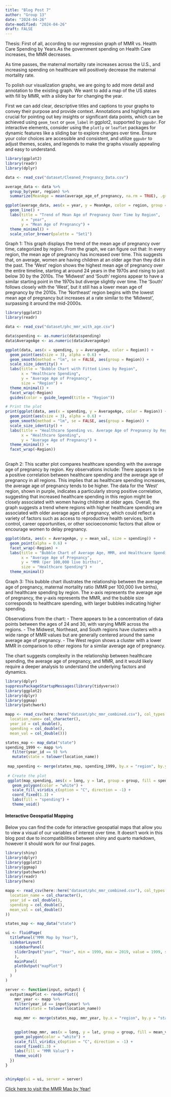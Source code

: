 ```yaml
---
title: "Blog Post 7"
author: "Group 13"
date: "2024-04-26"
date-modified: "2024-04-26"
draft: FALSE
---
```


Thesis: First of all, according to our regression graph of MMR vs.
Health Care Spending by Years.As the government spending on Health Care
increases, the MMR decreases.

As time passes, the maternal mortality rate increases across the U.S.,
and increasing spending on healthcare will positively decrease the
maternal mortality rate.

To polish our visualization graphs, we are going to add more detail and
annotation to the existing graph. We want to add a map of the US states
with fill by MMR, with a slidey bar for changing the year.

First we can add clear, descriptive titles and captions to your graphs
to convey their purpose and provide context. Annotations and highlights
are crucial for pointing out key insights or significant data points,
which can be achieved using `geom_text` or `geom_label` in ggplot2,
supported by `ggpubr`. For interactive elements, consider using the
`plotly` or `leaflet` packages for dynamic features like a sliding bar
to explore changes over time. Ensure your color choices are accessible
and consistent, and utilize `ggpubr` to adjust themes, scales, and
legends to make the graphs visually appealing and easy to understand.

```r
library(ggplot2)
library(readr)
library(dplyr)

data <- read_csv("dataset/Cleaned_Pregnancy_Data.csv")

average_data <- data %>%
  group_by(year, region) %>%
  summarize(MeanAge = mean(average_age_of_pregnancy, na.rm = TRUE), .groups = 'drop')

ggplot(average_data, aes(x = year, y = MeanAge, color = region, group = region)) +
  geom_line() +
  labs(title = "Trend of Mean Age of Pregnancy Over Time by Region",
       x = "year",
       y = "Mean Age of Pregnancy") +
  theme_minimal() +
  scale_color_brewer(palette = "Set1")
```

Graph 1: This graph displays the trend of the mean age of pregnancy over
time, categorized by region. From the graph, we can figure out that: In
every region, the mean age of pregnancy has increased over time. This
suggests that, on average, women are having children at an older age
than they did in the past. The 'West' region shows the highest mean age
of pregnancy over the entire timeline, starting at around 24 years in
the 1970s and rising to just below 30 by the 2010s. The 'Midwest' and
'South' regions appear to have a similar starting point in the 1970s but
diverge slightly over time. The 'South' follows closely with the 'West',
but it still has a lower mean age of pregnancy by the 2010s. The
'Northeast' region begins with the lowest mean age of pregnancy but
increases at a rate similar to the 'Midwest', surpassing it around the
mid-2000s.

```r
library(ggplot2)
library(readr)

data <- read_csv("dataset/phc_mmr_with_age.csv")

data$spending <- as.numeric(data$spending)
data$AverageAge <- as.numeric(data$AverageAge)

ggplot(data, aes(x = spending, y = AverageAge, color = Region)) +
  geom_point(aes(size = 3), alpha = 0.6) +  
  geom_smooth(method = "lm", se = FALSE, aes(group = Region)) +  
  scale_size_identity() +  
  labs(title = "Bubble Chart with Fitted Lines by Region",
       x = "Healthcare Spending",
       y = "Average Age of Pregnancy",
       size = "Region") +
  theme_minimal() +
  facet_wrap(~Region)
  guides(color = guide_legend(title = "Region"))

# Print the plot
print(ggplot(data, aes(x = spending, y = AverageAge, color = Region)) +
  geom_point(aes(size = 3), alpha = 0.6) +  
  geom_smooth(method = "lm", se = FALSE, aes(group = Region)) +  
  scale_size_identity() +  
  labs(title = "Healthcare Spending vs. Average Age of Pregnancy by Region",
       x = "Healthcare Spending",
       y = "Average Age of Pregnancy") +
  theme_minimal() +
  facet_wrap(~Region)) 
  
```

Graph 2: This scatter plot compares healthcare spending with the average
age of pregnancy by region. Key observations include: There appears to
be a positive correlation between healthcare spending and the average
age of pregnancy in all regions. This implies that as healthcare
spending increases, the average age of pregnancy tends to be higher. The
data for the 'West' region, shown in purple, indicates a particularly
strong positive correlation, suggesting that increased healthcare
spending in this region might be closely associated with women having
children at older ages. Overall, the graph suggests a trend where
regions with higher healthcare spending are associated with older
average ages of pregnancy, which could reflect a variety of factors such
as access to reproductive health services, birth control, career
opportunities, or other socioeconomic factors that allow or encourage
women to delay pregnancy.

```r
ggplot(data, aes(x = AverageAge, y = mean_val, size = spending)) +
  geom_point(alpha = 0.6) +
  facet_wrap(~Region) +
  labs(title = "Bubble Chart of Average Age, MMR, and Healthcare Spending",
       x = "Average Age of Pregnancy",
       y = "MMR (per 100,000 live births)",
       size = "Healthcare Spending") +
  theme_minimal()
```

Graph 3: This bubble chart illustrates the relationship between the
average age of pregnancy, maternal mortality ratio (MMR per 100,000 live
births), and healthcare spending by region. The x-axis represents the
average age of pregnancy, the y-axis represents the MMR, and the bubble
size corresponds to healthcare spending, with larger bubbles indicating
higher spending.

Observations from the chart: - There appears to be a concentration of
data points between the ages of 24 and 30, with varying MMR across the
regions. - The Midwest, Northeast, and South regions have clusters with
a wide range of MMR values but are generally centered around the same
average age of pregnancy. - The West region shows a cluster with a lower
MMR in comparison to other regions for a similar average age of
pregnancy.

The chart suggests complexity in the relationship between healthcare
spending, the average age of pregnancy, and MMR, and it would likely
require a deeper analysis to understand the underlying factors and
dynamics.


``` r
library(dplyr)
suppressPackageStartupMessages(library(tidyverse))
library(ggplot2)
library(dplyr)
library(ggmap)
library(patchwork)

mapp <- read_csv(here::here("dataset/phc_mmr_combined.csv"), col_types = cols(
  location_name= col_character(),
  year_id = col_double(),
  spending = col_double(),
  mean_val = col_double())) 

states_map <- map_data("state")
spending_1999 <- mapp %>% 
   filter(year_id == 9) %>% 
   mutate(state = tolower(location_name)) 
 
 map_spending <- merge(states_map, spending_1999, by.x = "region", by.y = "state", all.x = TRUE)
 
 # Create the plot
 ggplot(map_spending, aes(x = long, y = lat, group = group, fill = spending)) +
   geom_polygon(color = "white") +
   scale_fill_viridis_c(option = "C", direction = -1) +
   coord_fixed(1.3) +  
   labs(fill = "spending") +
   theme_void() 
```
 
#### Interactive Geospatial Mapping

Below you can find the code for interactive geospatial maps that allow you to view a visual of our variables of interest over time. It doesn't work in this blog post due to incompatibilities between shiny and quarto markdown, however it should work for our final pages. 
 
```r

library(shiny)
library(dplyr)
library(ggplot2)
library(ggmap)
library(patchwork)
library(readr)
library(here)

mapp <- read_csv(here::here("dataset/phc_mmr_combined.csv"), col_types = cols(
  location_name = col_character(),
  year_id = col_double(),
  spending = col_double(),
  mean_val = col_double()
))

states_map <- map_data("state")

ui <- fluidPage(
  titlePanel("MMR Map by Year"),
  sidebarLayout(
	sidebarPanel(
  	sliderInput("year", "Year", min = 1999, max = 2019, value = 1999, step = 1)
	),
	mainPanel(
  	plotOutput("mapPlot")
	)
  )
)

server <- function(input, output) {
  output$mapPlot <- renderPlot({
	mmr_year <- mapp %>%
  	filter(year_id == input$year) %>%
  	mutate(state = tolower(location_name))
 	 
	map_mmr <- merge(states_map, mmr_year, by.x = "region", by.y = "state", all.x = TRUE)
    

	ggplot(map_mmr, aes(x = long, y = lat, group = group, fill = mean_val)) +
  	geom_polygon(color = "white") +
  	scale_fill_viridis_c(option = "C", direction = -1) +
  	coord_fixed(1.3) +
  	labs(fill = "MMR Value") +
  	theme_void()
  })
}


shinyApp(ui = ui, server = server)

```

[Click here to visit the MMR Map by Year!](https://ma415-group13.shinyapps.io/MMR_Map_by_year/)